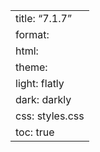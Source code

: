 ---
title: "7.1.7"
format:
    html:
        theme:
            light: flatly
            dark: darkly
        css: styles.css
        toc: true
---